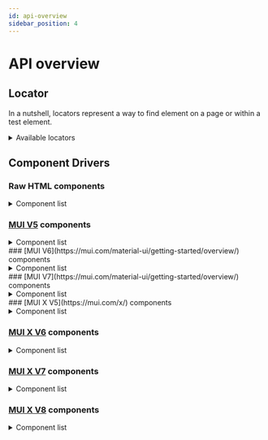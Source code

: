 ```yaml
---
id: api-overview
sidebar_position: 4
---
```



# API overview

## Locator

In a nutshell, locators represent a way to find element on a page or within a test element.

<details>
  <summary>Available locators</summary>

| Locator                  | Description                                                                                                            |
| ------------------------ | ---------------------------------------------------------------------------------------------------------------------- |
| [byAttribute(name, value)](./api-docs/core/locators/by-attribute.mdx) | Locate element by attribute                                                                                            |
| [byChecked(checked)](./api-docs/core/locators/by-checked.mdx)       | Locate checkbox which is checked, usually it can be chained with checkbox locator                                      |
| [byCssClass(className)](./api-docs/core/locators/by-css-class.mdx)    | Locate by CSS class name. Locate by CSS class is not recommended because it is not reliable and can be changed easily. |
| [byCssSelector(selector)](./api-docs/core/locators/by-css-selector.mdx)  | Locate by CSS selector.                                                                                                |
| [byDataTestId(dataTestId)](./api-docs/core/locators/by-data-test-id.mdx) | Locate by data-testid attribute.                                                                                       |
| [byInputType(type)](./api-docs/core/locators/by-input-type.mdx)        | Locate by input element by its type, such as text, radio, checkbox etc.                                                |
| [byLinkedElement()](./api-docs/core/locators/by-linked-element.mdx)        | (Experimental) Locate an element by matching attributes from another element                                           |
| [byName(name)](./api-docs/core/locators/by-name.mdx)             | Locate by the value of name attribute.                                                                                 |
| [byRole(role)](./api-docs/core/locators/by-role.mdx)             | Locate by the value of role attribute.                                                                                 |
| [byTagName(tagName)](./api-docs/core/locators/by-tag-name.mdx)       | Locate by HTML tag name (not recommended).                                                                             |
| [byValue(value)](./api-docs/core/locators/by-value.mdx)           | Locate by the value of value attribute                                                                                 |

</details>

## Component Drivers

### Raw HTML components

<details>
  <summary>Component list</summary>

Package: [@atomic-testing/component-driver-html](https://github.com/atomic-testing/atomic-testing/tree/main/packages/component-driver-html/src/components)

| Driver                     | Description                                                               |
| -------------------------- | ------------------------------------------------------------------------- |
| HTMLAnchorDriver           | Driver for `<a>` elements                                                 |
| HTMLButtonDriver           | Driver for `<button>` or any clickable elements                           |
| HTMLCheckboxDriver         | Driver for `<input type="checkbox">` elements                             |
| HTMLCheckboxGroupDriver    | Driver for a group of HTML checkboxes, ideal for multiselection           |
| HTMLElementDriver          | Driver for any HTML element                                               |
| HTMLHiddenInputDriver      | Driver for `<input type="hidden">` elements                               |
| HTMLOptionDriver           | Driver for `<option>` elements                                            |
| HTMLRadioButtonGroupDriver | Driver for a group of HTML radio buttons                                  |
| HTMLSelectDriver           | Driver for `<select>` element, support both single and multiple selection |
| HTMLTextInputDriver        | Driver for `<input type="text">` elements                                 |
| HTMLTextAreaDriver         | Driver for `<textarea>` elements                                          |

</details>

### [MUI V5](https://mui.com/material-ui/getting-started/overview/) components

<details>
  <summary>Component list</summary>

Package: [@atomic-testing/component-driver-mui-v5](https://github.com/atomic-testing/atomic-testing/tree/main/packages/component-driver-mui-v5/src/components)

<Tabs>
<TabItem value="npm" label="npm">

```bash
npm install @atomic-testing/component-driver-mui-v5
```

</TabItem>
<TabItem value="yarn" label="yarn">

```bash
yarn add @atomic-testing/component-driver-mui-v5
```

</TabItem>
<TabItem value="pnpm" label="pnpm">

```bash
pnpm add @atomic-testing/component-driver-mui-v5
```

</TabItem>
</Tabs>

| Driver                           | Description                                           |
| -------------------------------- | ----------------------------------------------------- |
| AccordionDriver                  | Driver for Accordion component                        |
| AlertDriver                      | Driver for Alert component                            |
| AutoCompleteDriver               | Driver for Autocomplete component                     |
| BadgeDriver                      | Driver for Badge component                            |
| ButtonDriver                     | Driver for Button or any clickable component          |
| CheckboxDriver                   | Driver for Checkbox component                         |
| ChipDriver                       | Driver for Chip component                             |
| DialogDriver                     | Driver for Dialog component                           |
| FabDriver                        | Driver for Floating Action Button component           |
| InputDriver                      | Driver for Input component and its variants           |
| ListDriver                       | Driver for List component                             |
| ListItemDriver                   | Driver for ListItem component                         |
| MenuDriver                       | Driver for Menu component                             |
| MenuItemDriver                   | Driver for MenuItem component                         |
| ProgressDriver                   | Driver for Progress component                         |
| RatingDriver                     | Driver for Rating component                           |
| SelectDriver                     | Driver for Select component                           |
| SliderDriver                     | Driver for Slider component                           |
| SnackbarDriver                   | Driver for Snackbar component                         |
| SwitchDriver                     | Driver for Switch component                           |
| TextFieldDriver                  | Driver for TextField component                        |
| ToggleButtonDriver               | Driver for ToggleButton component                     |
| ToggleButtonGroupDriver          | Driver for ToggleButtonGroup component                |
| ExclusiveToggleButtonGroupDriver | Driver for ToggleButtonGroup with exclusive selection |

</details>
### [MUI V6](https://mui.com/material-ui/getting-started/overview/) components

<details>
  <summary>Component list</summary>

Package: [@atomic-testing/component-driver-mui-v6](https://github.com/atomic-testing/atomic-testing/tree/main/packages/component-driver-mui-v6/src/components)

Test examples can be found in [the example folder under component-driver-mui-v6-test package](https://github.com/atomic-testing/atomic-testing/tree/main/package-tests/component-driver-mui-v6-test/src/examples)

| Driver                           | Description                                                                                      |
| -------------------------------- | ------------------------------------------------------------------------------------------------ |
| AccordionDriver                  | Driver for Accordion component                                                                   |
| AlertDriver                      | Driver for Alert component                                                                       |
| AutoCompleteDriver               | Driver for Autocomplete component (single selection only, multiple selection planned)            |
| BadgeDriver                      | Driver for Badge component                                                                       |
| ButtonDriver                     | Driver for Button or any clickable component                                                     |
| CheckboxDriver                   | Driver for Checkbox component                                                                    |
| ChipDriver                       | Driver for Chip component                                                                        |
| DialogDriver                     | Driver for Dialog component                                                                      |
| FabDriver                        | Driver for Floating Action Button component                                                      |
| InputDriver                      | Driver for Input component and its variants                                                      |
| ListDriver                       | Driver for List component                                                                        |
| ListItemDriver                   | Driver for ListItem component                                                                    |
| MenuDriver                       | Driver for Menu component                                                                        |
| MenuItemDriver                   | Driver for MenuItem component                                                                    |
| ProgressDriver                   | Driver for Progress component                                                                    |
| RatingDriver                     | Driver for Rating component                                                                      |
| SelectDriver                     | Driver for Select component                                                                      |
| SliderDriver                     | Driver for Slider component                                                                      |
| SnackbarDriver                   | Driver for Snackbar component                                                                    |
| SwitchDriver                     | Driver for Switch component                                                                      |
| TextFieldDriver                  | Driver for TextField component, supports single-line, multiline and selection TextField variants |
| ToggleButtonDriver               | Driver for ToggleButton component                                                                |
| ToggleButtonGroupDriver          | Driver for ToggleButtonGroup component                                                           |
| ExclusiveToggleButtonGroupDriver | Driver for ToggleButtonGroup with exclusive selection                                            |
| DataGridProDriver                | Driver for DataGrid/DataGridPro component                                                        |
| DataGridHeaderRowDriver          | Driver for header rows in DataGrid                                                               |
| DataGridDataRowDriver            | Driver for data rows in DataGrid                                                                 |

</details>
### [MUI V7](https://mui.com/material-ui/getting-started/overview/) components

<details>
  <summary>Component list</summary>

Package: [@atomic-testing/component-driver-mui-v7](https://github.com/atomic-testing/atomic-testing/tree/main/packages/component-driver-mui-v7/src/components)

<Tabs>
<TabItem value="npm" label="npm">

```bash
npm install @atomic-testing/component-driver-mui-v7
```

</TabItem>
<TabItem value="yarn" label="yarn">

```bash
yarn add @atomic-testing/component-driver-mui-v7
```

</TabItem>
<TabItem value="pnpm" label="pnpm">

```bash
pnpm add @atomic-testing/component-driver-mui-v7
```

</TabItem>
</Tabs>

| Driver                           | Description                                           |
| -------------------------------- | ----------------------------------------------------- |
| AccordionDriver                  | Driver for Accordion component                        |
| AlertDriver                      | Driver for Alert component                            |
| AutoCompleteDriver               | Driver for Autocomplete component                     |
| BadgeDriver                      | Driver for Badge component                            |
| ButtonDriver                     | Driver for Button or any clickable component          |
| CheckboxDriver                   | Driver for Checkbox component                         |
| ChipDriver                       | Driver for Chip component                             |
| DialogDriver                     | Driver for Dialog component                           |
| FabDriver                        | Driver for Floating Action Button component           |
| InputDriver                      | Driver for Input component and its variants           |
| ListDriver                       | Driver for List component                             |
| ListItemDriver                   | Driver for ListItem component                         |
| MenuDriver                       | Driver for Menu component                             |
| MenuItemDriver                   | Driver for MenuItem component                         |
| ProgressDriver                   | Driver for Progress component                         |
| RatingDriver                     | Driver for Rating component                           |
| SelectDriver                     | Driver for Select component                           |
| SliderDriver                     | Driver for Slider component                           |
| SnackbarDriver                   | Driver for Snackbar component                         |
| SwitchDriver                     | Driver for Switch component                           |
| TextFieldDriver                  | Driver for TextField component                        |
| ToggleButtonDriver               | Driver for ToggleButton component                     |
| ToggleButtonGroupDriver          | Driver for ToggleButtonGroup component                |
| ExclusiveToggleButtonGroupDriver | Driver for ToggleButtonGroup with exclusive selection |

</details>
### [MUI X V5](https://mui.com/x/) components

<details>
  <summary>Component list</summary>

Package: [@atomic-testing/component-driver-mui-x-v5](https://github.com/atomic-testing/atomic-testing/tree/main/packages/component-driver-mui-x-v5/src)

<Tabs>
<TabItem value="npm" label="npm">

```bash
npm install @atomic-testing/component-driver-mui-x-v5
```

</TabItem>
<TabItem value="yarn" label="yarn">

```bash
yarn add @atomic-testing/component-driver-mui-x-v5
```

</TabItem>
<TabItem value="pnpm" label="pnpm">

```bash
pnpm add @atomic-testing/component-driver-mui-x-v5
```

</TabItem>
</Tabs>

| Driver                       | Description                                    |
| ---------------------------- | ---------------------------------------------- |
| DataGridProDriver            | Driver for DataGrid/DataGridPro component      |
| DataGridHeaderRowDriver      | Driver for header rows in DataGrid             |
| DataGridDataRowDriver        | Driver for data rows in DataGrid               |
| DateRangePickerDriver        | Driver for DateRangePicker component           |
| DateTimePickerDriver         | Driver for DateTimePicker component            |
| DesktopDatePickerDriver      | Driver for DesktopDatePicker component         |
| MobileDatePickerDialogDriver | Driver for MobileDatePicker's dialog component |
| MobileDatePickerDriver       | Driver for MobileDatePicker component          |
| TimePickerDriver             | Driver for TimePicker component                |

</details>

### [MUI X V6](https://mui.com/x/) components

<details>
  <summary>Component list</summary>

Package: [@atomic-testing/component-driver-mui-x-v6](https://github.com/atomic-testing/atomic-testing/tree/main/packages/component-driver-mui-x-v6/src)

<Tabs>
<TabItem value="npm" label="npm">

```bash
npm install @atomic-testing/component-driver-mui-x-v6
```

</TabItem>
<TabItem value="yarn" label="yarn">

```bash
yarn add @atomic-testing/component-driver-mui-x-v6
```

</TabItem>
<TabItem value="pnpm" label="pnpm">

```bash
pnpm add @atomic-testing/component-driver-mui-x-v6
```

</TabItem>
</Tabs>

| Driver                  | Description                               |
| ----------------------- | ----------------------------------------- |
| DataGridProDriver       | Driver for DataGrid/DataGridPro component |
| DataGridHeaderRowDriver | Driver for header rows in DataGrid        |
| DataGridDataRowDriver   | Driver for data rows in DataGrid          |

</details>

### [MUI X V7](https://mui.com/x/) components

<details>
  <summary>Component list</summary>

Package: [@atomic-testing/component-driver-mui-x-v7](https://github.com/atomic-testing/atomic-testing/tree/main/packages/component-driver-mui-x-v7/src)

<Tabs>
<TabItem value="npm" label="npm">

```bash
npm install @atomic-testing/component-driver-mui-x-v7
```

</TabItem>
<TabItem value="yarn" label="yarn">

```bash
yarn add @atomic-testing/component-driver-mui-x-v7
```

</TabItem>
<TabItem value="pnpm" label="pnpm">

```bash
pnpm add @atomic-testing/component-driver-mui-x-v7
```

</TabItem>
</Tabs>

| Driver                  | Description                               |
| ----------------------- | ----------------------------------------- |
| DataGridProDriver       | Driver for DataGrid/DataGridPro component |
| DataGridHeaderRowDriver | Driver for header rows in DataGrid        |
| DataGridDataRowDriver   | Driver for data rows in DataGrid          |

</details>

### [MUI X V8](https://mui.com/x/) components

<details>
  <summary>Component list</summary>

Package: [@atomic-testing/component-driver-mui-x-v8](https://github.com/atomic-testing/atomic-testing/tree/main/packages/component-driver-mui-x-v8/src)

<Tabs>
<TabItem value="npm" label="npm">

```bash
npm install @atomic-testing/component-driver-mui-x-v8
```

</TabItem>
<TabItem value="yarn" label="yarn">

```bash
yarn add @atomic-testing/component-driver-mui-x-v8
```

</TabItem>
<TabItem value="pnpm" label="pnpm">

```bash
pnpm add @atomic-testing/component-driver-mui-x-v8
```

</TabItem>
</Tabs>

| Driver                  | Description                               |
| ----------------------- | ----------------------------------------- |
| DataGridProDriver       | Driver for DataGrid/DataGridPro component |
| DataGridHeaderRowDriver | Driver for header rows in DataGrid        |
| DataGridDataRowDriver   | Driver for data rows in DataGrid          |

</details>
